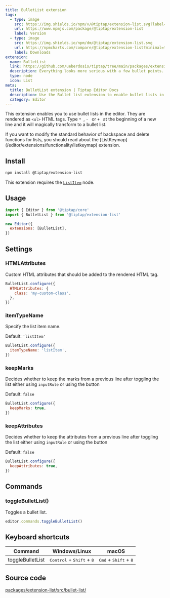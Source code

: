 ```yaml
---
title: BulletList extension
tags:
  - type: image
    src: https://img.shields.io/npm/v/@tiptap/extension-list.svg?label=version
    url: https://www.npmjs.com/package/@tiptap/extension-list
    label: Version
  - type: image
    src: https://img.shields.io/npm/dm/@tiptap/extension-list.svg
    url: https://npmcharts.com/compare/@tiptap/extension-list?minimal=true
    label: Downloads
extension:
  name: BulletList
  link: https://github.com/ueberdosis/tiptap/tree/main/packages/extension-list
  description: Everything looks more serious with a few bullet points.
  type: node
  icon: List
meta:
  title: BulletList extension | Tiptap Editor Docs
  description: Use the Bullet list extension to enable bullet lists in your Tiptap Editor. Learn more about lists in our docs!
  category: Editor
---
```



This extension enables you to use bullet lists in the editor. They are rendered as `<ul>` HTML tags. Type <code>\* </code>, <code>- </code> or <code>+ </code> at the beginning of a new line and it will magically transform to a bullet list.

<CodeDemo path="/Nodes/BulletList" />

<Callout title="Modify backspace behavior" variant="info">
  If you want to modify the standard behavior of backspace and delete functions for lists, you
  should read about the [ListKeymap](/editor/extensions/functionality/listkeymap) extension.
</Callout>

## Install

```bash
npm install @tiptap/extension-list
```

This extension requires the [`ListItem`](/editor/extensions/nodes/list-item) node.

## Usage

```js
import { Editor } from '@tiptap/core'
import { BulletList } from '@tiptap/extension-list'

new Editor({
  extensions: [BulletList],
})
```

## Settings

### HTMLAttributes

Custom HTML attributes that should be added to the rendered HTML tag.

```js
BulletList.configure({
  HTMLAttributes: {
    class: 'my-custom-class',
  },
})
```

### itemTypeName

Specify the list item name.

Default: `'listItem'`

```js
BulletList.configure({
  itemTypeName: 'listItem',
})
```

### keepMarks

Decides whether to keep the marks from a previous line after toggling the list either using `inputRule` or using the button

Default: `false`

```js
BulletList.configure({
  keepMarks: true,
})
```

### keepAttributes

Decides whether to keep the attributes from a previous line after toggling the list either using `inputRule` or using the button

Default: `false`

```js
BulletList.configure({
  keepAttributes: true,
})
```

## Commands

### toggleBulletList()

Toggles a bullet list.

```js
editor.commands.toggleBulletList()
```

## Keyboard shortcuts

| Command          | Windows/Linux                                        | macOS                                            |
| ---------------- | ---------------------------------------------------- | ------------------------------------------------ |
| toggleBulletList | <kbd>Control</kbd> + <kbd>Shift</kbd> + <kbd>8</kbd> | <kbd>Cmd</kbd> + <kbd>Shift</kbd> + <kbd>8</kbd> |

## Source code

[packages/extension-list/src/bullet-list/](https://github.com/ueberdosis/tiptap/blob/main/packages/extension-list/src/bullet-list/)
